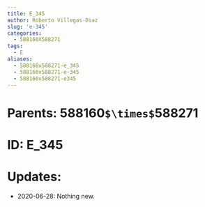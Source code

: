 ```yaml
---
title: E_345
author: Roberto Villegas-Diaz
slug: 'e-345'
categories:
  - 588160X588271
tags:
  - E
aliases:
  - 588160x588271-e_345
  - 588160x588271-e-345
  - 588160x588271-e345
---
```


# **Parents**: 588160`$\times$`588271
# **ID**: E_345
# **Updates**: 
 - 2020-06-28: Nothing new.
